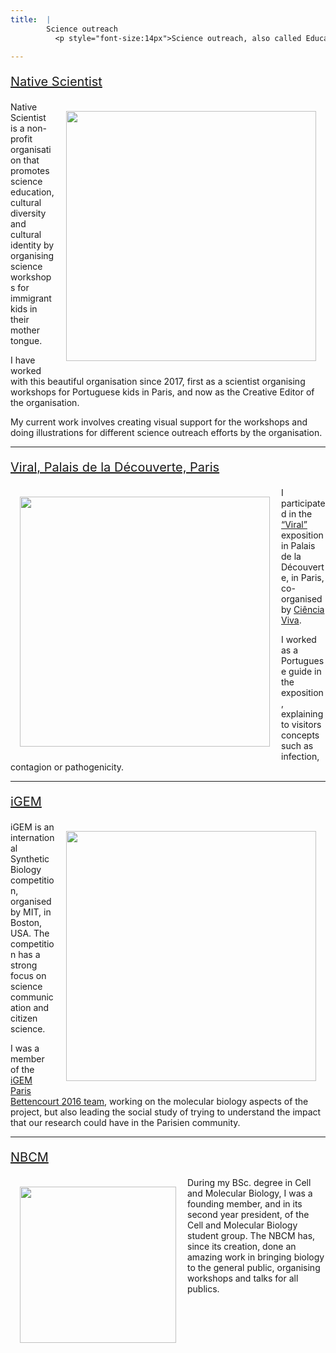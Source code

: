 ```yaml
---
title:  | 
        Science outreach
          <p style="font-size:14px">Science outreach, also called Education and Public Outreach (EPO or E/PO) or simply public outreach, is an umbrella term for a variety of activities by research institutes, universities, and institutions such as science museums, aimed at promoting public awareness (and understanding) of science and making informal contributions to science education. (Long live Wikipedia)</p> 
        
---
```

<p style="font-size:20px">[Native Scientist](https://www.nativescientist.com/)</p>
<img align="right" width="400" style="padding: 15px" src="./kid.jpeg">
Native Scientist is a non-profit organisation that promotes science education, cultural diversity and cultural identity by organising science workshops for immigrant kids in their mother tongue. 

I have worked with this beautiful organisation since 2017, first as a scientist organising workshops for Portuguese kids in Paris, and now as the Creative Editor of the organisation.

My current work involves creating visual support for the workshops and doing illustrations for different science outreach efforts by the organisation.

<hr>

<p style="font-size:20px">[Viral, Palais de la Découverte, Paris](https://www.palais-decouverte.fr/fr/accueil/)</p>
<img align="left" width="400" style="padding: 15px" src="./viral.jpg">
I participated in the ["Viral" ](https://www.palais-decouverte.fr/fr/ressources/expositions-passees/viral/) exposition in Palais de la Découverte, in Paris, co-organised by [Ciência Viva](https://www.cienciaviva.pt/).

I worked as a Portuguese guide in the exposition, explaining to visitors concepts such as infection, contagion or pathogenicity.

<hr>

<p style="font-size:20px">[iGEM](https://igem.org/Main_Page)</p>
<img align="right" width="400" style="padding: 15px" src="./iGEM.jpg">
iGEM is an international Synthetic Biology competition, organised by MIT, in Boston, USA. The competition has a strong focus on science communication and citizen science.

I was a member of the [iGEM Paris Bettencourt 2016 team](http://2016.igem.org/Team:Paris_Bettencourt), working on the molecular biology aspects of the project, but also leading the social study of trying to understand the impact that our research could have in the Parisien community.

<hr>

<p style="font-size:20px">[NBCM](https://ae.fct.unl.pt/nbcm/)</p>
<img align="left" width="250" style="padding: 15px" src="./nbcm.jpg">
During my BSc. degree in Cell and Molecular Biology, I was a founding member, and in its second year president, of the Cell and Molecular Biology student group. The NBCM has, since its creation, done an amazing work in bringing biology to the general public, organising workshops and  talks for all publics. 

